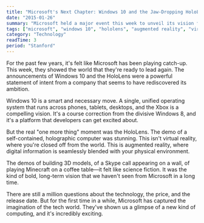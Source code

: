 ```yaml
---
title: "Microsoft's Next Chapter: Windows 10 and the Jaw-Dropping HoloLens"
date: "2015-01-26"
summary: "Microsoft held a major event this week to unveil its vision for the future, and it was surprisingly bold. Windows 10 is a unified OS for all devices, but the real showstopper was the HoloLens, a holographic computer that blew everyone away."
tags: ["microsoft", "windows 10", "hololens", "augmented reality", "virtual reality", "future of computing"]
category: "Technology"
readTime: 3
period: "Stanford"
---
```


For the past few years, it's felt like Microsoft has been playing catch-up. This week, they showed the world that they're ready to lead again. The announcements of Windows 10 and the HoloLens were a powerful statement of intent from a company that seems to have rediscovered its ambition.

Windows 10 is a smart and necessary move. A single, unified operating system that runs across phones, tablets, desktops, and the Xbox is a compelling vision. It's a course correction from the divisive Windows 8, and it's a platform that developers can get excited about.

But the real "one more thing" moment was the HoloLens. The demo of a self-contained, holographic computer was stunning. This isn't virtual reality, where you're closed off from the world. This is augmented reality, where digital information is seamlessly blended with your physical environment.

The demos of building 3D models, of a Skype call appearing on a wall, of playing Minecraft on a coffee table—it felt like science fiction. It was the kind of bold, long-term vision that we haven't seen from Microsoft in a long time.

There are still a million questions about the technology, the price, and the release date. But for the first time in a while, Microsoft has captured the imagination of the tech world. They've shown us a glimpse of a new kind of computing, and it's incredibly exciting.
